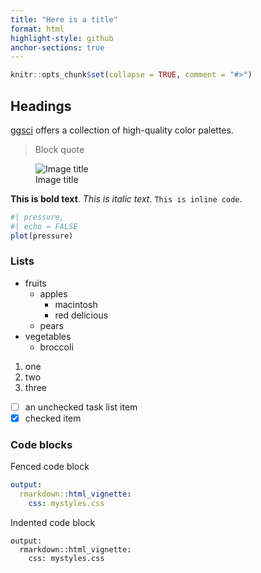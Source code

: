 ```yaml
---
title: "Here is a title"
format: html
highlight-style: github
anchor-sections: true
---
```


```r
knitr::opts_chunk$set(collapse = TRUE, comment = "#>")
```

## Headings

[ggsci](https://nanx.me/ggsci/) offers a collection of high-quality color palettes.

> Block quote

![Image title](images/cover.png)

**This is bold text**. *This is italic text*. `This is inline code`.

```r
#| pressure,
#| echo = FALSE
plot(pressure)
```

### Lists

- fruits
  - apples
    - macintosh
    - red delicious
  - pears
- vegetables
  - broccoli

1. one
1. two
1. three

- [ ] an unchecked task list item
- [x] checked item

### Code blocks

Fenced code block

```yaml
output:
  rmarkdown::html_vignette:
    css: mystyles.css
```

Indented code block

    output:
      rmarkdown::html_vignette:
        css: mystyles.css
